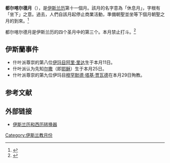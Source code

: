 {{expand|time=2016-08-22T00:26:00+00:00}}
'''都尔喀尔德月'''（{{lang-ar|ذو القعدة)}}），是[[伊斯兰历|伊斯兰历]]第十一個月。該月的名字意為「休息月」，字根有「坐下」之意。過去，人們自該月起停止商業活動，準備朝聖並坐等下個月朝聖之月的到來。<ref>{{cite web|language=en|accessdate=2016年9月10日|publisher=Islamic Society of Greater Richmond (ISGR)|title=Islamic Months|url=http://www.isgr.org/islammonth.htm|work=|date=|archive-date=2016年9月15日|archive-url=https://web.archive.org/web/20160915130102/http://www.isgr.org/islammonth.htm|dead-url=no}}</ref>

都尔喀尔德月是伊斯兰历的四个圣月中的第三个。本月禁止打斗。<ref>{{cite web|language=ja|accessdate=2016年9月9日|publisher=陳柏宇、吳朝榮（責編）|title=伊斯蘭曆 ( Islamic Calendar)|url=http://highscope.ch.ntu.edu.tw/wordpress/?p=3849|work=科學Online|date=2009年9月2日|archive-date=2016年9月20日|archive-url=https://web.archive.org/web/20160920213114/http://highscope.ch.ntu.edu.tw/wordpress/?p=3849|dead-url=no}}</ref>

== 伊斯蘭事件 ==
* 什叶派尊崇的第八位[[伊玛目|伊玛目]][[阿里·里达|阿里·里达]]生于本月11日。
* 什叶派认为先知[[尔撒|尔撒]]（即[[耶稣|耶稣]]）生于本月25日。
* 什叶派尊崇的第九位伊玛目[[穆罕默德·塔基·贾瓦德|穆罕默德·塔基·贾瓦德]]在本月29日殉教。

==参考文献==
{{reflist}}

==外部链接==
*{{en}} [http://www.staff.science.uu.nl/~gent0113/islam/islam_tabcal.htm 伊斯兰历和西历转换器] {{Wayback|url=http://www.staff.science.uu.nl/~gent0113/islam/islam_tabcal.htm |date=20170907063216 }}

{{伊斯兰历}}

[[Category:伊斯兰教月份|Category:伊斯兰教月份]]